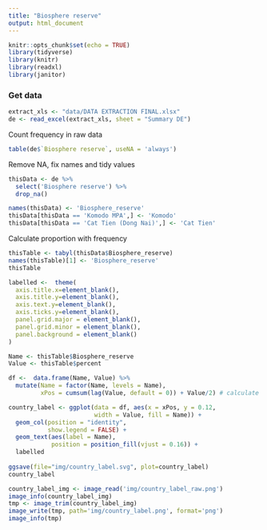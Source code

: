 ---
title: "Biosphere reserve"
output: html_document
---

```{r setup, include=FALSE}
knitr::opts_chunk$set(echo = TRUE)
library(tidyverse)
library(knitr)
library(readxl)
library(janitor)
```

### Get data
```{r eval = TRUE}
extract_xls <- "data/DATA EXTRACTION FINAL.xlsx"
de <- read_excel(extract_xls, sheet = "Summary DE")
```

Count frequency in raw data
```{r get data column}
table(de$`Biosphere reserve`, useNA = 'always')
```

Remove NA, fix names and tidy values
```{r}
thisData <- de %>% 
  select('Biosphere reserve') %>% 
  drop_na()

names(thisData) <- 'Biosphere_reserve'
thisData[thisData == 'Komodo MPA',] <- 'Komodo'
thisData[thisData == 'Cat Tien (Dong Nai)',] <- 'Cat Tien'
```

Calculate proportion with frequency
```{r eval = TRUE, echo = TRUE}
thisTable <- tabyl(thisData$Biosphere_reserve)
names(thisTable)[1] <- 'Biosphere_reserve'
thisTable
```

```{r eval = FALSE, echo = FALSE}
labelled <-  theme(
  axis.title.x=element_blank(),
  axis.title.y=element_blank(),
  axis.text.y=element_blank(),
  axis.ticks.y=element_blank(),
  panel.grid.major = element_blank(),
  panel.grid.minor = element_blank(),
  panel.background = element_blank()
)

Name <- thisTable$Biosphere_reserve
Value <- thisTable$percent

df <-  data.frame(Name, Value) %>%
  mutate(Name = factor(Name, levels = Name),
         xPos = cumsum(lag(Value, default = 0)) + Value/2) # calculate interval position

country_label <- ggplot(data = df, aes(x = xPos, y = 0.12, 
                        width = Value, fill = Name)) +
  geom_col(position = "identity",
           show.legend = FALSE) +
  geom_text(aes(label = Name),
            position = position_fill(vjust = 0.16)) +
  labelled
  
ggsave(file="img/country_label.svg", plot=country_label)
country_label
```

```{r eval = FALSE, echo = FALSE}
country_label_img <- image_read('img/country_label_raw.png')
image_info(country_label_img)
tmp <- image_trim(country_label_img)
image_write(tmp, path='img/country_label.png', format='png')
image_info(tmp)
```
